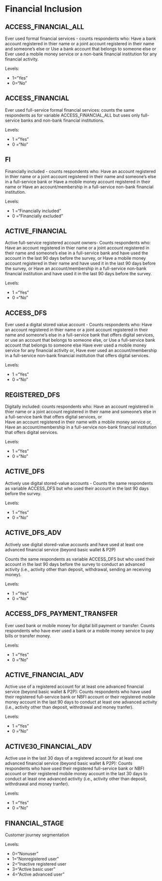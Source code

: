 # Financial Inclusion


## ACCESS_FINANCIAL_ALL
Ever used formal financial services - counts respondents who:
    Have a bank account registered in thier name or a joint account registered in their name and someone's else or 
    Use a bank account that belongs to someone else or 
    Ever used a mobile money service or a non-bank financial institution for any financial activity. 

Levels:

+ 1="Yes"
+ 0="No"
    
## ACCESS_FINANCIAL 
Ever used full-service formal financial services: counts the same respondents as for variable ACCESS_FINANCIAL_ALL but uses only full-service banks and non-bank financial institutions. 

Levels: 

+ 1 ="Yes"  
+ 0 ="No"

## FI
Financially included - counts respondents who: 
    Have an account registered in thier name or a joint account registered in their name and someone's else in a full-service           bank or
    Have a mobile money account registered in their name or
    Have an account/membership in a full-service non-bank financial institution. 

Levels: 

+ 1 ="Financially included"  
+ 0 ="Financially excluded"    

## ACTIVE_FINANCIAL		
Active full-service registered account owners- Counts respondents who: 
    Have an account registered in thier name or a joint account registered in their name and someone's else in a full-service           bank and have used the account in the last 90 days before the survey, or
    Have a mobile money account registered in their name and have used it in the last 90 days before the survey, or
    Have an account/membership in a full-service non-bank financial institution and have used it in the last 90 days before the         survey.

Levels: 

+ 1 ="Yes"  
+ 0 ="No"

## ACCESS_DFS		
Ever used a digital stored value account - Counts respondents who: 
    Have an account registered in thier name or a joint account registered in their name and someone's else in a full-service           bank that offers digital services, or  use an account that belongs to someone else, or 
    Use a full-service bank account that belongs to someone else
    Have ever used a mobile money service for any financial activity or,
    Have ever used an account/membership in a full-service non-bank financial institution that offers digital services.

Levels: 

+ 1 ="Yes"  
+ 0 ="No" 

## REGISTERED_DFS		
Digitally included: counts respondents who: 
    Have an account registered in thier name or a joint account registered in their name and someone's else in a full-service           bank that offers digital services, or   
    Have an account registered in their name with a mobile money service or,
    Have an account/membership in a full-service non-bank financial institution that offers digital services. 

Levels: 

+ 1 ="Yes"  
+ 0 ="No"

## ACTIVE_DFS		
Actively use digital stored-value accounts - Counts the same respondents as variable ACCESS_DFS but who used their account in the last 90 days before the survey. 

Levels: 

+ 1 ="Yes"  
+ 0 ="No"

## ACTIVE_DFS_ADV		
Actively use digital stored-value accounts and have used at least one advanced financial service (beyond basic wallet & P2P)

Counts the same respondents as variable ACCESS_DFS but who used their account in the last 90 days before the survey to conduct an advanced activity (i.e., activity other than deposit, withdrawal, sending an receiving money). 

Levels: 

+ 1 ="Yes"  
+ 0 ="No"

## ACCESS_DFS_PAYMENT_TRANSFER		
Ever used bank or mobile money for digital bill payment or transfer: Counts respondents who have ever used a bank or a mobile money service to pay bills or transfer money. 

Levels: 

+ 1 ="Yes"  
+ 0 ="No"

## ACTIVE_FINANCIAL_ADV		
Active use of a registered account for at least one advanced financial service (beyond basic wallet & P2P): Counts respondents who have used their registered full-service bank or NBFI account or their registered mobile money account in the last 90 days to conduct at least one advanced activity (i.e., activity other than deposit, withrdrawal and money tranfer).

Levels: 

+ 1 ="Yes"  
+ 0 ="No"

## ACTIVE30_FINANCIAL_ADV		
Active use in the last 30 days of a registered account for at least one advanced financial service (beyond basic wallet & P2P): Counts respondents who have used their registered full-service bank or NBFI account or their registered mobile money account in the last 30 days to conduct at least one advanced activity (i.e., activity other than deposit, withrdrawal and money tranfer).

Levels: 

+ 1 ="Yes"  
+ 0 ="No"

## FINANCIAL_STAGE		
Customer journey segmentation

Levels:

+ 0="Nonuser"
+ 1="Nonregistered user"
+ 2="Inactive registered user
+ 3="Active basic user"
+ 4="Active advanced user"


